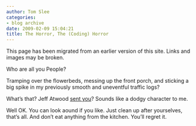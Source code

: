 ```yaml
---
author: Tom Slee
categories:
- blog archive
date: 2009-02-09 15:04:21
title: The Horror, The (Coding) Horror
---
```


::: {.callout-note}

This page has been migrated from an earlier version of this site. 
Links and images may be broken.

:::



				

Who are all you People?

  


Tramping over the flowerbeds, messing up the front porch, and sticking a big spike in my previously smooth and uneventful traffic logs?

  


What's that? Jeff Atwood [sent you](http://www.codinghorror.com/blog/archives/001224.html)? Sounds like a dodgy character to me.

  


Well OK. You can look aound if you like. Just clean up after yourselves, that's all. And don't eat anything from the kitchen. You'll regret it.


		
